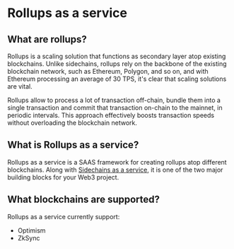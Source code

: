 # Rollups as a service

## What are rollups?
Rollups is a scaling solution that functions as secondary layer atop existing blockchains. Unlike sidechains, rollups rely on the backbone of the existing blockchain network, such as Ethereum, Polygon, and so on, and with Ethereum processing an average of 30 TPS, it's clear that scaling solutions are vital.

Rollups allow to process a lot of transaction off-chain, bundle them into a single transaction and commit that transaction on-chain to the mainnet, in periodic intervals. This approach effectively boosts transaction speeds without overloading the blockchain network.

## What is Rollups as a service?
Rollups as a service is a SAAS framework for creating rollups atop different blockchains. Along with [Sidechains as a service](/sphere-sidechains/overview/), it is one of the two major building blocks for your Web3 project.

## What blockchains are supported?
Rollups as a service currently support:

* Optimism
* ZkSync